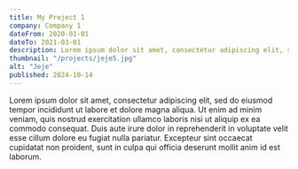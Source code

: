 ```yaml
---
title: My Project 1
company: Company 1
dateFrom: 2020-01-01
dateTo: 2021-03-01
description: Lorem ipsum dolor sit amet, consectetur adipiscing elit, sed do eiusmod tempor incididunt ut labore et dolore
thumbnail: "/projects/jeje5.jpg"
alt: "Jeje"
published: 2024-10-14
---
```


Lorem ipsum dolor sit amet, consectetur adipiscing elit, sed do eiusmod tempor incididunt ut labore et dolore magna aliqua. Ut enim ad minim veniam, quis nostrud exercitation ullamco laboris nisi ut aliquip ex ea commodo consequat. Duis aute irure dolor in reprehenderit in voluptate velit esse cillum dolore eu fugiat nulla pariatur. Excepteur sint occaecat cupidatat non proident, sunt in culpa qui officia deserunt mollit anim id est laborum.